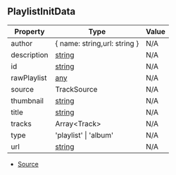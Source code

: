 ## PlaylistInitData

| Property | Type | Value |
| ----------- | ----------- | ----------- |
| author | \{ name: string,url: string } | N/A |
| description | [string](https://developer.mozilla.org/en-US/docs/Web/JavaScript/Reference/Global_Objects/String) | N/A |
| id | [string](https://developer.mozilla.org/en-US/docs/Web/JavaScript/Reference/Global_Objects/String) | N/A |
| rawPlaylist | [any](https://www.typescriptlang.org/docs/handbook/2/everyday-types.html#any) | N/A |
| source | TrackSource | N/A |
| thumbnail | [string](https://developer.mozilla.org/en-US/docs/Web/JavaScript/Reference/Global_Objects/String) | N/A |
| title | [string](https://developer.mozilla.org/en-US/docs/Web/JavaScript/Reference/Global_Objects/String) | N/A |
| tracks | Array\<Track> | N/A |
| type | 'playlist' \| 'album' | N/A |
| url | [string](https://developer.mozilla.org/en-US/docs/Web/JavaScript/Reference/Global_Objects/String) | N/A |


- [Source](https://github.com/Androz2091/discord-player/blob/cd18f37/packages/discord-player/src/types/types.ts#L262)